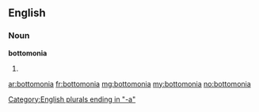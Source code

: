 ==English==

===Noun===
'''bottomonia'''

# {{plural of|[[bottomonium]]}}

[[Category:English plurals ending in "-a"]]

[[ar:bottomonia]]
[[fr:bottomonia]]
[[mg:bottomonia]]
[[my:bottomonia]]
[[no:bottomonia]]